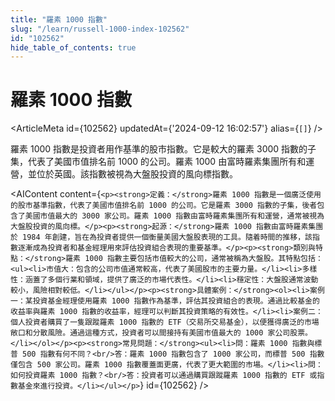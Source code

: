 ```yaml
---
title: "羅素 1000 指數"
slug: "/learn/russell-1000-index-102562"
id: "102562"
hide_table_of_contents: true
---
```



# 羅素 1000 指數

<ArticleMeta id={102562} updatedAt={'2024-09-12 16:02:57'} alias={`[]`} />
<div className='border-solid border-b border-t-0 my-4 border-[var(--ifm-color-gray-300)]' />

羅素 1000 指數是投資者用作基準的股市指數。它是較大的羅素 3000 指數的子集，代表了美國市值排名前 1000 的公司。羅素 1000 由富時羅素集團所有和運營，並位於英國。該指數被視為大盤股投資的風向標指數。

<AIContent content={`<p><strong>定義：</strong>羅素 1000 指數是一個廣泛使用的股市基準指數，代表了美國市值排名前 1000 的公司。它是羅素 3000 指數的子集，後者包含了美國市值最大的 3000 家公司。羅素 1000 指數由富時羅素集團所有和運營，通常被視為大盤股投資的風向標。</p><p><strong>起源：</strong>羅素 1000 指數由富時羅素集團於 1984 年創建，旨在為投資者提供一個衡量美國大盤股表現的工具。隨着時間的推移，該指數逐漸成為投資者和基金經理用來評估投資組合表現的重要基準。</p><p><strong>類別與特點：</strong>羅素 1000 指數主要包括市值較大的公司，通常被稱為大盤股。其特點包括：<ul><li>市值大：包含的公司市值通常較高，代表了美國股市的主要力量。</li><li>多樣性：涵蓋了多個行業和領域，提供了廣泛的市場代表性。</li><li>穩定性：大盤股通常波動較小，風險相對較低。</li></ul></p><p><strong>具體案例：</strong><ol><li>案例一：某投資基金經理使用羅素 1000 指數作為基準，評估其投資組合的表現。通過比較基金的收益率與羅素 1000 指數的收益率，經理可以判斷其投資策略的有效性。</li><li>案例二：個人投資者購買了一隻跟蹤羅素 1000 指數的 ETF（交易所交易基金），以便獲得廣泛的市場敞口和分散風險。通過這種方式，投資者可以間接持有美國市值最大的 1000 家公司股票。</li></ol></p><p><strong>常見問題：</strong><ul><li>問：羅素 1000 指數與標普 500 指數有何不同？<br/>答：羅素 1000 指數包含了 1000 家公司，而標普 500 指數僅包含 500 家公司。羅素 1000 指數覆蓋面更廣，代表了更大範圍的市場。</li><li>問：如何投資羅素 1000 指數？<br/>答：投資者可以通過購買跟蹤羅素 1000 指數的 ETF 或指數基金來進行投資。</li></ul></p>`} id={102562} />
